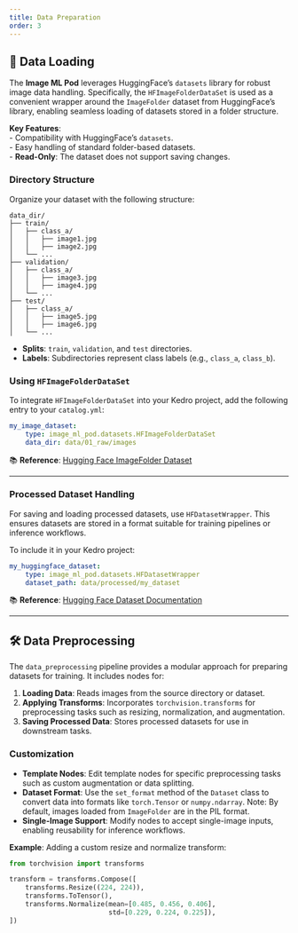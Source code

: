 ```yaml
---
title: Data Preparation
order: 3
---
```


## 📂 Data Loading  

The **Image ML Pod** leverages HuggingFace's `datasets` library for robust image data handling. Specifically, the `HFImageFolderDataSet` is used as a convenient wrapper around the `ImageFolder` dataset from HuggingFace's library, enabling seamless loading of datasets stored in a folder structure.  

**Key Features**:  
- Compatibility with HuggingFace's `datasets`.  
- Easy handling of standard folder-based datasets.  
- **Read-Only**: The dataset does not support saving changes.  

### Directory Structure  

Organize your dataset with the following structure:  

```
data_dir/
├── train/
│   ├── class_a/
│   │   ├── image1.jpg
│   │   ├── image2.jpg
│   └── ...
├── validation/
│   ├── class_a/
│   │   ├── image3.jpg
│   │   ├── image4.jpg
│   └── ...
├── test/
│   ├── class_a/
│   │   ├── image5.jpg
│   │   ├── image6.jpg
│   └── ...
```

- **Splits**: `train`, `validation`, and `test` directories.  
- **Labels**: Subdirectories represent class labels (e.g., `class_a`, `class_b`).  

### Using `HFImageFolderDataSet`  

To integrate `HFImageFolderDataSet` into your Kedro project, add the following entry to your `catalog.yml`:  

```yaml
my_image_dataset:
    type: image_ml_pod.datasets.HFImageFolderDataSet
    data_dir: data/01_raw/images
```  

📚 **Reference**: [Hugging Face ImageFolder Dataset](https://huggingface.co/docs/datasets/en/image_dataset#imagefolder)  

---

### Processed Dataset Handling  

For saving and loading processed datasets, use `HFDatasetWrapper`. This ensures datasets are stored in a format suitable for training pipelines or inference workflows.  

To include it in your Kedro project:  

```yaml
my_huggingface_dataset:
    type: image_ml_pod.datasets.HFDatasetWrapper
    dataset_path: data/processed/my_dataset
```  

📚 **Reference**: [Hugging Face Dataset Documentation](https://huggingface.co/docs/datasets/package_reference/main_classes.html)  

---

## 🛠 Data Preprocessing  

The `data_preprocessing` pipeline provides a modular approach for preparing datasets for training. It includes nodes for:  

1. **Loading Data**: Reads images from the source directory or dataset.  
2. **Applying Transforms**: Incorporates `torchvision.transforms` for preprocessing tasks such as resizing, normalization, and augmentation.  
3. **Saving Processed Data**: Stores processed datasets for use in downstream tasks.  

### Customization  

- **Template Nodes**: Edit template nodes for specific preprocessing tasks such as custom augmentation or data splitting.  
- **Dataset Format**: Use the `set_format` method of the `Dataset` class to convert data into formats like `torch.Tensor` or `numpy.ndarray`. Note: By default, images loaded from `ImageFolder` are in the PIL format.  
- **Single-Image Support**: Modify nodes to accept single-image inputs, enabling reusability for inference workflows.  

**Example**: Adding a custom resize and normalize transform:  

```python
from torchvision import transforms

transform = transforms.Compose([
    transforms.Resize((224, 224)),
    transforms.ToTensor(),
    transforms.Normalize(mean=[0.485, 0.456, 0.406],
                         std=[0.229, 0.224, 0.225]),
])
```